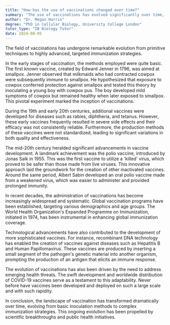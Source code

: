 ```yaml
---
title: "How has the use of vaccinations changed over time?"
summary: "The use of vaccinations has evolved significantly over time, from crude methods to sophisticated, targeted immunisation strategies."
author: "Dr. Megan Harris"
degree: "PhD in Cellular Biology, University College London"
tutor_type: "IB Biology Tutor"
date: 2024-08-05
---
```


The field of vaccinations has undergone remarkable evolution from primitive techniques to highly advanced, targeted immunization strategies.

In the early stages of vaccination, the methods employed were quite basic. The first known vaccine, created by Edward Jenner in 1796, was aimed at smallpox. Jenner observed that milkmaids who had contracted cowpox were subsequently immune to smallpox. He hypothesized that exposure to cowpox conferred protection against smallpox and tested this theory by inoculating a young boy with cowpox pus. The boy developed mild symptoms of cowpox but remained healthy when later exposed to smallpox. This pivotal experiment marked the inception of vaccinations.

During the 19th and early 20th centuries, additional vaccines were developed for diseases such as rabies, diphtheria, and tetanus. However, these early vaccines frequently resulted in severe side effects and their efficacy was not consistently reliable. Furthermore, the production methods of these vaccines were not standardized, leading to significant variations in both quality and effectiveness.

The mid-20th century heralded significant advancements in vaccine development. A landmark achievement was the polio vaccine, introduced by Jonas Salk in 1955. This was the first vaccine to utilize a 'killed' virus, which proved to be safer than those made from live viruses. This innovative approach laid the groundwork for the creation of other inactivated vaccines. Around the same period, Albert Sabin developed an oral polio vaccine made from a weakened virus, which was easier to administer and provided prolonged immunity.

In recent decades, the administration of vaccinations has become increasingly widespread and systematic. Global vaccination programs have been established, targeting various demographics and age groups. The World Health Organization's Expanded Programme on Immunization, initiated in 1974, has been instrumental in enhancing global immunization coverage.

Technological advancements have also contributed to the development of more sophisticated vaccines. For instance, recombinant DNA technology has enabled the creation of vaccines against diseases such as Hepatitis B and Human Papillomavirus. These vaccines are produced by inserting a small segment of the pathogen's genetic material into another organism, prompting the production of an antigen that elicits an immune response.

The evolution of vaccinations has also been driven by the need to address emerging health threats. The swift development and worldwide distribution of COVID-19 vaccines serve as a testament to this adaptability. Never before have vaccines been developed and deployed on such a large scale and with such rapidity.

In conclusion, the landscape of vaccination has transformed dramatically over time, evolving from basic inoculation methods to complex immunization strategies. This ongoing evolution has been propelled by scientific breakthroughs and public health initiatives.
    